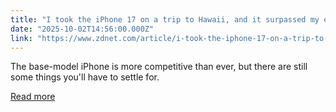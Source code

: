 ```yaml
---
title: "I took the iPhone 17 on a trip to Hawaii, and it surpassed my expectations (until it didn't)"
date: "2025-10-02T14:56:00.000Z"
link: "https://www.zdnet.com/article/i-took-the-iphone-17-on-a-trip-to-hawaii-and-it-surpassed-my-expectations-until-it-didnt/"
---
```


The base-model iPhone is more competitive than ever, but there are still some things you'll have to settle for.

[Read more](https://www.zdnet.com/article/i-took-the-iphone-17-on-a-trip-to-hawaii-and-it-surpassed-my-expectations-until-it-didnt/)
